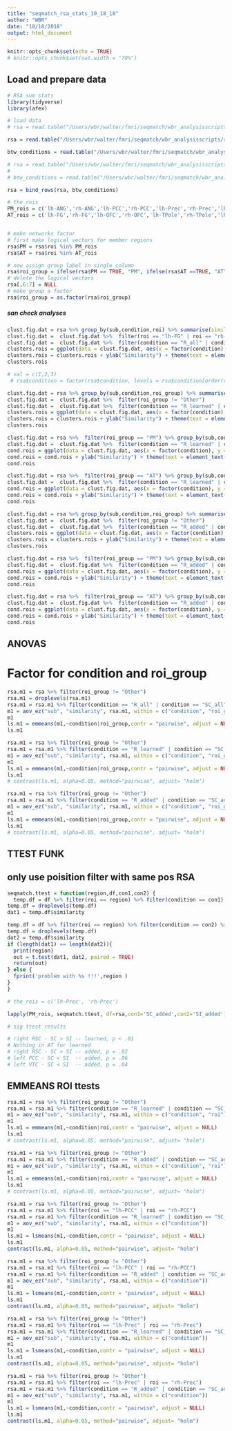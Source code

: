 ```yaml
---
title: "seqmatch_rsa_stats_10_18_18"
author: "WBR"
date: "10/18/2018"
output: html_document
---
```


```r
knitr::opts_chunk$set(echo = TRUE)
# knitr::opts_chunk$set(out.width = "70%")
```

## Load and prepare data 

```r
# RSA sum stats
library(tidyverse)
library(afex)

# load data
# rsa = read.table("/Users/wbr/walter/fmri/seqmatch/wbr_analysisscripts/rsa_singletrial/singletrial_4_rsatoolbox/november_17/RSA_10_17_18_preliminary_betweenrun_betweensequence.txt", header = TRUE, stringsAsFactors = TRUE)

rsa = read.table("/Users/wbr/walter/fmri/seqmatch/wbr_analysisscripts/rsa_singletrial/singletrial_4_rsatoolbox/november_17/RSA_11_14_18_nohipp_betweenrun_betweensequence.txt", header = TRUE, stringsAsFactors = TRUE)

btw_conditions = read.table("/Users/wbr/walter/fmri/seqmatch/wbr_analysisscripts/rsa_singletrial/singletrial_4_rsatoolbox/november_17/RSA_11_28_18_bwtween_condition_sameposition.txt", header = TRUE, stringsAsFactors = TRUE)

# rsa = read.table("/Users/wbr/walter/fmri/seqmatch/wbr_analysisscripts/rsa_singletrial/singletrial_4_rsatoolbox/november_17/RSA_12_4_18_samePos_occ.txt", header = TRUE, stringsAsFactors = TRUE)
# 
# btw_conditions = read.table("/Users/wbr/walter/fmri/seqmatch/wbr_analysisscripts/rsa_singletrial/singletrial_4_rsatoolbox/november_17/RSA_11_28_18_bwtween_condition_sameposition_occ.txt", header = TRUE, stringsAsFactors = TRUE)

rsa = bind_rows(rsa, btw_conditions)
```

```r
# the rois
PM_rois = c('lh-ANG','rh-ANG','lh-PCC','rh-PCC','lh-Prec','rh-Prec','lh-RSC','rh-RSC') # ,'lh-MPFC','rh-MPFC'
AT_rois = c('lh-FG','rh-FG','lh-OFC','rh-OFC','lh-TPole','rh-TPole','lh-VTC','rh-VTC')


# make networks factor
# first make logical vectors for member regions
rsa$PM = rsa$roi %in% PM_rois
rsa$AT = rsa$roi %in% AT_rois

# now assign group label in single column
rsa$roi_group = ifelse(rsa$PM == TRUE, "PM", ifelse(rsa$AT ==TRUE, "AT", "Other"))
# delete the logical vectors
rsa[,6:7] = NULL
# make group a factor
rsa$roi_group = as.factor(rsa$roi_group)

```

##### san check analyses
```r

clust.fig.dat = rsa %>% group_by(sub,condition,roi) %>% summarise(similarity = mean(similarity))
clust.fig.dat =  clust.fig.dat %>%  filter(roi == "lh-FG" | roi == "rh-FG" | roi == "rh-VTC" | roi == "lh-VTC")
clust.fig.dat =  clust.fig.dat %>%  filter(condition == "R_all" | condition == "SC_all" | condition == "SI_all" | condition == "DF_SP")
clusters.rois = ggplot(data = clust.fig.dat, aes(x = factor(condition), y = similarity))  + geom_boxplot(outlier.shape = NA)  +  facet_wrap( ~roi) + scale_y_continuous(limits = c(0, .2))
clusters.rois = clusters.rois + ylab("Similarity") + theme(text = element_text(size = 30, face = "bold"),axis.title.x=element_blank(),axis.text.x=element_text(angle = -90,hjust = 0))
clusters.rois
```



```r
# val = c(1,2,3)
 # rsa$condition = factor(rsa$condition, levels = rsa$condition[order(val)])
```


```r
clust.fig.dat = rsa %>% group_by(sub,condition,roi_group) %>% summarise(similarity = mean(similarity))
clust.fig.dat =  clust.fig.dat %>%  filter(roi_group != "Other")
clust.fig.dat =  clust.fig.dat %>%  filter(condition == "R_learned" | condition == "SC_learned" | condition == "SI_learned")
clusters.rois = ggplot(data = clust.fig.dat, aes(x = factor(condition), y = similarity))  + geom_boxplot(outlier.shape = NA)  +  facet_wrap( ~roi_group) + scale_y_continuous(limits = c(0, .2))
clusters.rois = clusters.rois + ylab("Similarity") + theme(text = element_text(size = 30, face = "bold"),axis.title.x=element_blank(),axis.text.x=element_text(angle = -90,hjust = 0))
clusters.rois
```



```r
clust.fig.dat = rsa %>%  filter(roi_group == "PM") %>% group_by(sub,condition,roi) %>% summarise(similarity = mean(similarity))
clust.fig.dat =  clust.fig.dat %>%  filter(condition == "R_learned" | condition == "SC_learned" | condition == "SI_learned")
cond.rois = ggplot(data = clust.fig.dat, aes(x = factor(condition), y = similarity))  + geom_boxplot(outlier.shape = NA) + scale_y_continuous(limits = c(0, .15)) +  facet_wrap( ~roi, ncol=4)
cond.rois = cond.rois + ylab("Similarity") + theme(text = element_text(size = 30, face = "bold"),axis.title.x=element_blank(),axis.text.x=element_text(angle = -45,hjust = 0)) 
cond.rois
```

```r
clust.fig.dat = rsa %>%  filter(roi_group == "AT") %>% group_by(sub,condition,roi) %>% summarise(similarity = mean(similarity))
clust.fig.dat =  clust.fig.dat %>%  filter(condition == "R_learned" | condition == "SC_learned" | condition == "SI_learned")
cond.rois = ggplot(data = clust.fig.dat, aes(x = factor(condition), y = similarity))  + geom_boxplot(outlier.shape = NA) + scale_y_continuous(limits = c(0, .2)) +  facet_wrap( ~roi, ncol=4)
cond.rois = cond.rois + ylab("Similarity") + theme(text = element_text(size = 30, face = "bold"),axis.title.x=element_blank(),axis.text.x=element_text(angle = -45,hjust = 0)) 
cond.rois
```



```r
clust.fig.dat = rsa %>% group_by(sub,condition,roi_group) %>% summarise(similarity = mean(similarity))
clust.fig.dat =  clust.fig.dat %>%  filter(roi_group != "Other")
clust.fig.dat =  clust.fig.dat %>%  filter(condition == "R_added" | condition == "SC_added" | condition == "SI_added")
clusters.rois = ggplot(data = clust.fig.dat, aes(x = factor(condition), y = similarity))  + geom_boxplot(outlier.shape = NA)  +  facet_wrap( ~roi_group) + scale_y_continuous(limits = c(0, .2))
clusters.rois = clusters.rois + ylab("Similarity") + theme(text = element_text(size = 30, face = "bold"),axis.title.x=element_blank(),axis.text.x=element_text(angle = -90,hjust = 0))
clusters.rois
```

```r
clust.fig.dat = rsa %>%  filter(roi_group == "PM") %>% group_by(sub,condition,roi) %>% summarise(similarity = mean(similarity))
clust.fig.dat =  clust.fig.dat %>%  filter(condition == "R_added" | condition == "SC_added" | condition == "SI_added")
cond.rois = ggplot(data = clust.fig.dat, aes(x = factor(condition), y = similarity))  + geom_boxplot(outlier.shape = NA) + scale_y_continuous(limits = c(0, .2)) +  facet_wrap( ~roi, ncol=4)
cond.rois = cond.rois + ylab("Similarity") + theme(text = element_text(size = 30, face = "bold"),axis.title.x=element_blank(),axis.text.x=element_text(angle = -45,hjust = 0)) 
cond.rois
```
```r
clust.fig.dat = rsa %>%  filter(roi_group == "AT") %>% group_by(sub,condition,roi) %>% summarise(similarity = mean(similarity))
clust.fig.dat =  clust.fig.dat %>%  filter(condition == "R_added" | condition == "SC_added" | condition == "SI_added")
cond.rois = ggplot(data = clust.fig.dat, aes(x = factor(condition), y = similarity))  + geom_boxplot(outlier.shape = NA) + scale_y_continuous(limits = c(0, .2)) +  facet_wrap( ~roi, ncol=4)
cond.rois = cond.rois + ylab("Similarity") + theme(text = element_text(size = 30, face = "bold"),axis.title.x=element_blank(),axis.text.x=element_text(angle = -45,hjust = 0)) 
cond.rois
```


## ANOVAS

# Factor for condition and roi_group
```r
rsa.m1 = rsa %>% filter(roi_group != "Other")
rsa.m1 = droplevels(rsa.m1)
rsa.m1 = rsa.m1 %>% filter(condition == "R_all" | condition == "SC_all" | condition == "SI_all")
m1 = aov_ez("sub", "similarity", rsa.m1, within = c("condition", "roi_group"))
m1
ls.m1 = emmeans(m1,~condition|roi_group,contr = "pairwise", adjust = NULL)
ls.m1
```

```r
rsa.m1 = rsa %>% filter(roi_group != "Other")
rsa.m1 = rsa.m1 %>% filter(condition == "R_learned" | condition == "SC_learned" | condition == "SI_learned")
m1 = aov_ez("sub", "similarity", rsa.m1, within = c("condition", "roi_group"))
m1
ls.m1 = emmeans(m1,~condition|roi_group,contr = "pairwise", adjust = NULL)
ls.m1
# contrast(ls.m1, alpha=0.05, method="pairwise", adjust= "holm")
```


```r
rsa.m1 = rsa %>% filter(roi_group != "Other")
rsa.m1 = rsa.m1 %>% filter(condition == "R_added" | condition == "SC_added" | condition == "SI_added")
m1 = aov_ez("sub", "similarity", rsa.m1, within = c("condition", "roi_group"))
m1
ls.m1 = emmeans(m1,~condition|roi_group,contr = "pairwise", adjust = NULL)
ls.m1
# contrast(ls.m1, alpha=0.05, method="pairwise", adjust= "holm")
```

## TTEST FUNK

## only use poisition filter with same pos RSA ##

```r
seqmatch.ttest = function(region,df,con1,con2) {
  temp.df = df %>% filter(roi == region) %>% filter(condition == con1) %>%  group_by(sub) %>% summarise(similarity = mean(similarity)) %>%  ungroup()
temp.df = droplevels(temp.df)
dat1 = temp.df$similarity

temp.df = df %>% filter(roi == region) %>% filter(condition == con2) %>% group_by(sub) %>% summarise(similarity = mean(similarity)) %>%  ungroup()
temp.df = droplevels(temp.df)
dat2 = temp.df$similarity
if (length(dat1) == length(dat2)){
  print(region)
  out = t.test(dat1, dat2, paired = TRUE)
  return(out)
} else {
  fprint('problem with %s !!!',region )
}
}
```

```r
# the_rois = c('lh-Prec', 'rh-Prec')

lapply(PM_rois, seqmatch.ttest, df=rsa,con1='SC_added',con2='SI_added')

# sig ttest results

# right RSC - SC > SI -- learned, p < .01
# Nothing in AT for learned
# right RSC - SC > SI -- added, p = .02
# left PCC - SC < SI  -- added, p = .06
# left VTC - SC < SI  -- added, p = .04


```





## EMMEANS ROI ttests

```r
rsa.m1 = rsa %>% filter(roi_group != "Other")
rsa.m1 = rsa.m1 %>% filter(condition == "R_learned" | condition == "SC_learned" | condition == "SI_learned")
m1 = aov_ez("sub", "similarity", rsa.m1, within = c("condition", "roi"))
m1
ls.m1 = emmeans(m1,~condition|roi,contr = "pairwise", adjust = NULL)
ls.m1
# contrast(ls.m1, alpha=0.05, method="pairwise", adjust= "holm")
```

```r
rsa.m1 = rsa %>% filter(roi_group != "Other")
rsa.m1 = rsa.m1 %>% filter(condition == "R_added" | condition == "SC_added" | condition == "SI_added")
m1 = aov_ez("sub", "similarity", rsa.m1, within = c("condition", "roi"))
m1
ls.m1 = emmeans(m1,~condition|roi,contr = "pairwise", adjust = NULL)
ls.m1
# contrast(ls.m1, alpha=0.05, method="pairwise", adjust= "holm")
```

```r
rsa.m1 = rsa %>% filter(roi_group != "Other")
rsa.m1 = rsa.m1 %>% filter(roi == "lh-PCC" | roi == "rh-PCC")
rsa.m1 = rsa.m1 %>% filter(condition == "R_learned" | condition == "SC_learned" | condition == "SI_learned")
m1 = aov_ez("sub", "similarity", rsa.m1, within = c("condition"))
m1
ls.m1 = lsmeans(m1,~condition,contr = "pairwise", adjust = NULL)
ls.m1
contrast(ls.m1, alpha=0.05, method="pairwise", adjust= "holm")
```
```r
rsa.m1 = rsa %>% filter(roi_group != "Other")
rsa.m1 = rsa.m1 %>% filter(roi == "lh-PCC" | roi == "rh-PCC")
rsa.m1 = rsa.m1 %>% filter(condition == "R_added" | condition == "SC_added" | condition == "SI_added")
m1 = aov_ez("sub", "similarity", rsa.m1, within = c("condition"))
m1
ls.m1 = lsmeans(m1,~condition,contr = "pairwise", adjust = NULL)
ls.m1
contrast(ls.m1, alpha=0.05, method="pairwise", adjust= "holm")
```

```r
rsa.m1 = rsa %>% filter(roi_group != "Other")
rsa.m1 = rsa.m1 %>% filter(roi == "lh-Prec" | roi == "rh-Prec")
rsa.m1 = rsa.m1 %>% filter(condition == "R_learned" | condition == "SC_learned" | condition == "SI_learned")
m1 = aov_ez("sub", "similarity", rsa.m1, within = c("condition"))
m1
ls.m1 = lsmeans(m1,~condition,contr = "pairwise", adjust = NULL)
ls.m1
contrast(ls.m1, alpha=0.05, method="pairwise", adjust= "holm")
```

```r
rsa.m1 = rsa %>% filter(roi_group != "Other")
rsa.m1 = rsa.m1 %>% filter(roi == "lh-Prec" | roi == "rh-Prec")
rsa.m1 = rsa.m1 %>% filter(condition == "R_added" | condition == "SC_added" | condition == "SI_added")
m1 = aov_ez("sub", "similarity", rsa.m1, within = c("condition"))
m1
ls.m1 = lsmeans(m1,~condition,contr = "pairwise", adjust = NULL)
ls.m1
contrast(ls.m1, alpha=0.05, method="pairwise", adjust= "holm")
```
